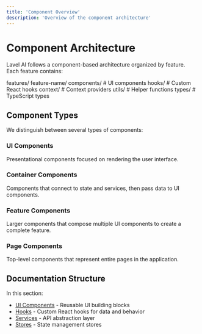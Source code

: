 ```yaml
---
title: 'Component Overview'
description: 'Overview of the component architecture'
---
```


# Component Architecture

Lavel AI follows a component-based architecture organized by feature. Each feature contains:

features/
feature-name/
components/ # UI components
hooks/ # Custom React hooks
context/ # Context providers
utils/ # Helper functions
types/ # TypeScript types


## Component Types

We distinguish between several types of components:

### UI Components

Presentational components focused on rendering the user interface.

### Container Components

Components that connect to state and services, then pass data to UI components.

### Feature Components

Larger components that compose multiple UI components to create a complete feature.

### Page Components

Top-level components that represent entire pages in the application.

## Documentation Structure

In this section:

- [UI Components](/components/ui-components) - Reusable UI building blocks
- [Hooks](/components/hooks) - Custom React hooks for data and behavior
- [Services](/components/services) - API abstraction layer
- [Stores](/components/stores) - State management stores